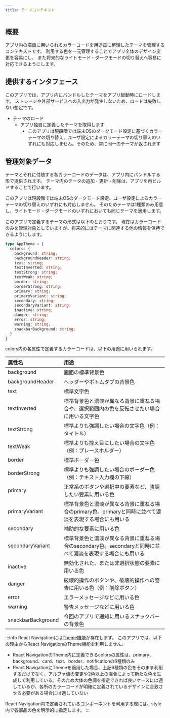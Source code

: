 ```yaml
---
title: テーマコンテキスト
---
```


## 概要

アプリ内の描画に用いられるカラーコードを用途毎に整理したテーマを管理するコンテキストです。
利用する色を一元管理することでアプリ全体のデザイン変更を容易にし、
また将来的なライトモード・ダークモードの切り替えへ容易に対応できるようにします。

## 提供するインタフェース

このアプリでは、アプリ内にバンドルしたテーマをアプリ起動時にロードします。
ストレージや外部サービスへの入出力が発生しないため、ロードは失敗しない想定です。

- テーマのロード
  - アプリ独自に定義したテーマを取得します
    - このアプリは現段階では端末OSのダークモード設定に基づくカラーテーマの切り替え、ユーザ設定によるカラーテーマの切り替えのいずれにも対応しません。そのため、常に同一のテーマが返されます

## 管理対象データ

テーマとそれに付随する各カラーコードのデータは、アプリ内にバンドルする形で提供されます。
テーマ内のデータの追加・更新・削除は、アプリを再ビルドすることで行います。

このアプリは現段階では端末OSのダークモード設定、ユーザ設定によるカラーテーマの切り替えのいずれにも対応しません。
そのためテーマは1種類のみ用意し、ライトモード・ダークモードのいずれにおいても同じテーマを適用します。

このアプリで定義するテーマの形式は以下のとおりです。
現在はカラーコードのみを管理対象としていますが、将来的にはテーマに関連する他の情報を保持できるようにします。

```typescript
type AppTheme = {
  colors: {
    background: string;
    backgroundHeader: string;
    text: string;
    textInverted: string;
    textStrong: string;
    textWeak: string;
    border: string;
    borderStrong: string;
    primary: string;
    primaryVariant: string;
    secondary: string;
    secondaryVariant: string;
    inactive: string;
    danger: string;
    error: string; 
    warning: string;
    snackbarBackground: string;
  }
}
```

colors内の各属性で定義するカラーコードは、以下の用途に用いられます。

| 属性名             | 用途 |
|:-------------------|:-----|
| background         | 画面の標準背景色 |
| backgroundHeader   | ヘッダーやボトムタブの背景色 |
| text               | 標準文字色 |
| textInverted       | 標準背景色と濃淡が異なる背景に重ねる場合や、選択範囲内の色を反転させたい場合に用いる文字色 |
| textStrong         | 標準よりも強調したい場合の文字色（例：タイトル） |
| textWeak           | 標準よりも控え目にしたい場合の文字色（例：プレースホルダー） |
| border             | 標準ボーダー色 |
| borderStrong       | 標準よりも強調したい場合のボーダー色（例：テキスト入力欄の下線） |
| primary            | 正常系のボタンや選択中の要素など、強調したい要素に用いる色 |
| primaryVariant     | 標準背景色と濃淡が異なる背景に重ねる場合のprimary色。primaryと同時に並べて濃淡を表現する場合にも用いる |
| secondary          | 補助的な要素に用いる色 |
| secondaryVariant   | 標準背景色と濃淡が異なる背景に重ねる場合のsecondary色。secondaryと同時に並べて濃淡を表現する場合にも用いる |
| inactive           | 無効化された、または非選択状態の要素に用いる色 |
| danger             | 破壊的操作のボタンや、破壊的操作への警告に用いる色（例：削除ボタン） |
| error              | エラーメッセージなどに用いる色 |
| warning            | 警告メッセージなどに用いる色 |
| snackbarBackground | 今回のアプリで通知に用いるスナックバーの背景色 |

:::info
React Navigationには[Theme機能](https://reactnavigation.org/docs/themes/)が存在します。
このアプリでは、以下の理由からReact NavigationのTheme機能を利用しません。

- React NavigationのTheme内に定義できるcolorsの属性は、primary、background、card、text、border、notificationの6種類のみ
- React NavigationにThemeを適用した場合、上記6種類の色をそのまま利用するだけでなく、アルファ値の変更や2色以上の混合によって新たな色を生成して利用している。そのため大体の色調を指定できれば良いケースには適しているが、各所のカラーコードが明確に定義されているデザインに合致させる必要がある場合には適していない

React Navigation内で定義されているコンポーネントを利用する際には、style内で各部品の色を明示的に指定します。
:::
